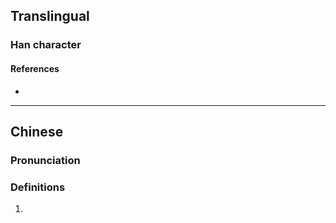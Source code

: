 {{character info}}
==Translingual==

===Han character===
{{Han char|rn=9|rad=人|as=11|sn=13|four=|canj=OJPU|ids=⿰亻密}}

====References====
* {{Han ref|kx=0114.130|hdz=10215.050|uh=347B|ud=13435}}

----

==Chinese==
{{zh-forms}}

===Pronunciation===
{{zh-pron
|m=mà
|c=maa6,mei5
|mc=y
|oc=
|ma=
|cat=a
}}

===Definitions===
{{zh-hanzi}}

# {{zh-only|㑻傄|[[strong]], [[robust]], [[vigorous]]; not fear}}